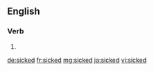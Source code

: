 ==English==

===Verb===
{{head|en|verb form}}

# {{en-past of|sick}}

[[de:sicked]]
[[fr:sicked]]
[[mg:sicked]]
[[ja:sicked]]
[[vi:sicked]]